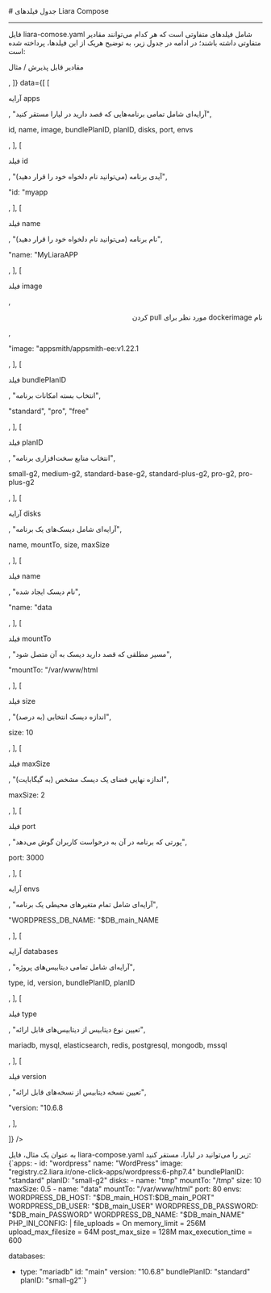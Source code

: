 


<Layout>
<Head>
<title>مستندات جدول فیلدهای Liara Compose - لیارا</title>
<meta property="og:title" content="مستندات خدمات رایانش ابری لیارا" />
<meta property="og:description" content="مستندات مربوط به آشنایی با فیلدهای مختلف Liara Compose در لیارا"  />
<meta property="og:image" content="https://files.liara.ir/liara/logos/liara-poster.jpg" />
</Head>
# جدول فیلدهای Liara Compose
<hr className="mb-2" />

فایل <Important>liara-comose.yaml</Important> شامل فیلدهای متفاوتی است که هر کدام می‌توانند مقادیر متفاوتی داشته باشند؛ در ادامه در جدول زیر، به توضیح هریک از این فیلدها، پرداخته شده است:


<div className="h-2" />
<Table headers={[
  "نام فیلد / آرایه",
  "توضیحات",
  <p><Important>مقادیر قابل پذیرش</Important> / مثال</p>,
]} data={[
  [
    <p>آرایه <Important>apps</Important></p>,
    "آرایه‌ای شامل تمامی برنامه‌هایی که قصد دارید در لیارا مستقر کنید",
    <p><Important>id</Important>, <Important>name</Important>, <Important>image</Important>, <Important>bundlePlanID</Important>, <Important>planID</Important>, <Important>disks</Important>, <Important>port</Important>, <Important>envs</Important></p>,
  ],
  [
    <p>فیلد <Important>id</Important></p>,
    "آیدی برنامه (می‌توانید نام دلخواه خود را قرار دهید)",
    <p>"id: "myapp</p>,
  ],
  [
    <p> فیلد <Important>name</Important></p>,
    "نام برنامه (می‌توانید نام دلخواه خود را قرار دهید)",
    <p>"name: "MyLiaraAPP</p>,
  ],
  [
    <p> فیلد <Important>image</Important></p>,
    <div dir="rtl"><p>نام dockerimage مورد نظر برای pull کردن</p></div>,
    <p>"image: "appsmith/appsmith-ee:v1.22.1</p>,
  ],
  [
    <p> فیلد <Important>bundlePlanID</Important></p>,
    "انتخاب بسته امکانات برنامه",
    <p><Important>"standard"</Important>, <Important>"pro"</Important>, <Important>"free"</Important></p>,
  ],
  [
    <p> فیلد <Important>planID</Important></p>,
    "انتخاب منابع سخت‌افزاری برنامه",
    <p><Important>small-g2</Important>, <Important>medium-g2</Important>, <Important>standard-base-g2</Important>, <Important>standard-plus-g2</Important>, <Important>pro-g2</Important>, <Important>pro-plus-g2</Important></p>,
  ],
  [
    <p> آرایه <Important>disks</Important></p>,
    "آرایه‌ای شامل دیسک‌های یک برنامه",
    <p><Important>name</Important>, <Important>mountTo</Important>, <Important>size</Important>, <Important>maxSize</Important></p>,
  ],
  [
    <p> فیلد <Important>name</Important></p>,
    "نام دیسک ایجاد شده",
    <p>"name: "data</p>,
  ],
  [
    <p> فیلد <Important>mountTo</Important></p>,
    "مسیر مطلقی که قصد دارید دیسک به آن متصل شود",
    <p>"mountTo: "/var/www/html</p>,
  ],
  [
    <p> فیلد <Important>size</Important></p>,
    "(به درصد) اندازه دیسک انتخابی",
    <p>size: 10</p>,
  ],
  [
    <p> فیلد <Important>maxSize</Important></p>,
    "اندازه نهایی فضای یک دیسک مشخص (به گیگابایت)",
    <p>maxSize: 2</p>,
  ],
  [
    <p>فیلد <Important>port</Important></p>,
    "پورتی که برنامه در آن به درخواست کاربران گوش می‌دهد",
    <p>port: 3000</p>,
  ],
  [
    <p> آرایه <Important>envs</Important></p>,
    "آرایه‌ای شامل تمام متغیرهای محیطی یک برنامه",
    <p>"WORDPRESS_DB_NAME: "$DB_main_NAME</p>,
  ],
  [
    <p>آرایه <Important>databases</Important></p>,
    "آرایه‌ای شامل تمامی دیتابیس‌های پروژه",
    <p><Important>type</Important>, <Important>id</Important>, <Important>version</Important>, <Important>bundlePlanID</Important>, <Important>planID</Important></p>,
  ],
  [
    <p> فیلد <Important>type</Important></p>,
    "تعیین نوع دیتابیس از دیتابیس‌های قابل ارائه",
    <p><Important>mariadb</Important>, <Important>mysql</Important>, <Important>elasticsearch</Important>, <Important>redis</Important>, <Important>postgresql</Important>, <Important>mongodb</Important>, <Important>mssql</Important></p>,
  ],
  [
    <p> فیلد <Important>version</Important></p>,
    "تعیین نسخه دیتابیس از نسخه‌های قابل ارائه",
    <p>"version: "10.6.8</p>,
  ],
  
  
]} />
<div className="h-3" />
به عنوان یک مثال، فایل <Important>liara-compose.yaml</Important> زیر را می‌توانید در لیارا، مستقر کنید:

<div className="h-2" />
<div dir='ltr'>
    <Highlight className="yaml">
        {`apps:
  - id: "wordpress"
    name: "WordPress"
    image: "registry.c2.liara.ir/one-click-apps/wordpress:6-php7.4"
    bundlePlanID: "standard"
    planID: "small-g2"
    disks:
      - name: "tmp"
        mountTo: "/tmp"
        size: 10
        maxSize: 0.5
      - name: "data"
        mountTo: "/var/www/html"
    port: 80
    envs:
      WORDPRESS_DB_HOST: "$DB_main_HOST:$DB_main_PORT"
      WORDPRESS_DB_USER: "$DB_main_USER"
      WORDPRESS_DB_PASSWORD: "$DB_main_PASSWORD"
      WORDPRESS_DB_NAME: "$DB_main_NAME"
      PHP_INI_CONFIG: |
        file_uploads = On
        memory_limit = 256M
        upload_max_filesize = 64M
        post_max_size = 128M
        max_execution_time = 600

databases:
  - type: "mariadb"
    id: "main"
    version: "10.6.8"
    bundlePlanID: "standard"
    planID: "small-g2"`}
    </Highlight>
</div>


</Layout>
